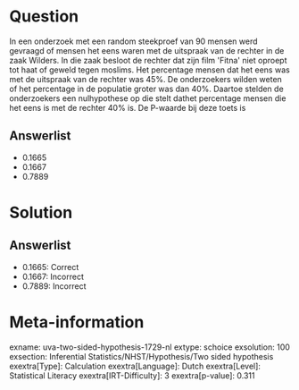 Question
========

In een onderzoek met een random steekproef van 90 mensen werd gevraagd
of mensen het eens waren met de uitspraak van de rechter in de zaak
Wilders. In die zaak besloot de rechter dat zijn film \'Fitna\' niet
oproept tot haat of geweld tegen moslims. Het percentage mensen dat het
eens was met de uitspraak van de rechter was 45%. De onderzoekers wilden
weten of het percentage in de populatie groter was dan 40%. Daartoe
stelden de onderzoekers een nulhypothese op die stelt dathet percentage
mensen die het eens is met de rechter 40% is. De P-waarde bij deze toets
is

Answerlist
----------

* 0.1665
* 0.1667
* 0.7889

Solution
========

Answerlist
----------

* 0.1665: Correct
* 0.1667: Incorrect
* 0.7889: Incorrect

Meta-information
================
exname: uva-two-sided-hypothesis-1729-nl
extype: schoice
exsolution: 100
exsection: Inferential Statistics/NHST/Hypothesis/Two sided hypothesis
exextra[Type]: Calculation
exextra[Language]: Dutch
exextra[Level]: Statistical Literacy
exextra[IRT-Difficulty]: 3
exextra[p-value]: 0.311
